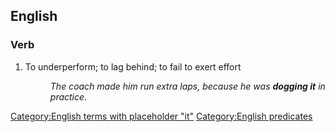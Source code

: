 ==English==

===Verb===
{{en-verb|inf=[[dog]] [[it]]|dogs it|dogging it|dogged it}}

# {{idiomatic}} To underperform; to lag behind; to fail to exert effort
#: ''The coach made him run extra laps, because he was '''dogging it''' in practice''.

[[Category:English terms with placeholder "it"]]
[[Category:English predicates]]